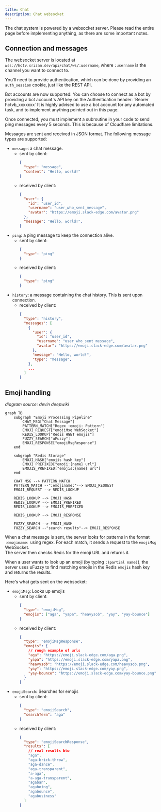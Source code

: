 ```yaml
---
title: Chat
description: Chat websocket
---
```



The chat system is powered by a websocket server. Please read the entire page before implementing anything, as there are some important notes.

## Connection and messages

The websocket server is located at `wss://hctv.srizan.dev/api/chat/ws/:username`, where `:username` is the channel you want to connect to.

You'll need to provide authentication, which can be done by providing an `auth_session` cookie, just like the REST API.  
<Aside type="tip">
Bot accounts are now supported. You can choose to connect as a bot by providing a bot account's API key on the Authentication header: `Bearer hctvb_xxxxxxx`  
It is highly advised to use a bot account for any automated task, and to implement anything pointed out in this page.
</Aside>

Once connected, you must implement a subroutine in your code to send ping messages every 5 seconds. This is because of Cloudflare limitations.

Messages are sent and received in JSON format. The following message types are supported:
- `message`: a chat message.  
  - sent by client:  
    ```json
    {
      "type": "message",
      "content": "Hello, world!"
    }
    ```
  - received by client:  
    ```json
    {
      "user": {
        "id": "user_id",
        "username": "user_who_sent_message",
        "avatar": "https://emoji.slack-edge.com/avatar.png"
      },
      "message": "Hello, world!",
    }
    ```
- `ping`: a ping message to keep the connection alive.  
  - sent by client:  
    ```json
    {
      "type": "ping"
    }
    ```
  - received by client:  
    ```json
    {
      "type": "ping"
    }
    ```
- `history`: a message containing the chat history. This is sent upon connection.  
  - received by client:  
    ```json
    {
      "type": "history",
      "messages": [
        {
          "user": {
            "id": "user_id",
            "username": "user_who_sent_message",
            "avatar": "https://emoji.slack-edge.com/avatar.png"
          },
          "message": "Hello, world!",
          "type": "message",
        },
        ...
      ]
    }
    ```
## Emoji handling

*diagram source: devin deepwiki*
```mermaid
graph TB
    subgraph "Emoji Processing Pipeline"
        CHAT_MSG["Chat Message"]
        PATTERN_MATCH["Regex :emoji: Pattern"]
        EMOJI_REQUEST["emojiMsg WebSocket"]
        REDIS_LOOKUP["Redis HGET emojis"]
        FUZZY_SEARCH["uFuzzy"]
        EMOJI_RESPONSE["emojiMsgResponse"]
    end

    subgraph "Redis Storage"
        EMOJI_HASH["emojis hash key"]
        EMOJI_PREFIXED["emoji:{name} url"]
        EMOJIS_PREFIXED["emojis:{name} url"]
    end

    CHAT_MSG --> PATTERN_MATCH
    PATTERN_MATCH --":emojiname:"--> EMOJI_REQUEST
    EMOJI_REQUEST --> REDIS_LOOKUP

    REDIS_LOOKUP --> EMOJI_HASH
    REDIS_LOOKUP --> EMOJI_PREFIXED
    REDIS_LOOKUP --> EMOJIS_PREFIXED

    REDIS_LOOKUP --> EMOJI_RESPONSE

    FUZZY_SEARCH --> EMOJI_HASH
    FUZZY_SEARCH --"search results"--> EMOJI_RESPONSE
```

When a chat message is sent, the server looks for patterns in the format `:emojiname:` using regex. For each match, it sends a request to the `emojiMsg` WebSocket.  
The server then checks Redis for the emoji URL and returns it.

When a user wants to look up an emoji (by typing `:(partial name)`), the server uses uFuzzy to find matching emojis in the Redis `emojis` hash key and returns the results.

Here's what gets sent on the websocket:
- `emojiMsg`: Looks up emojis
  - sent by client:
    ```json
    {
      "type": "emojiMsg",
      "emojis": ["aga", "yapa", "heavysob", "yay", "yay-bounce"]
    }
    ```
  - received by client:
    ```json
    {
      "type": "emojiMsgResponse",
      "emojis": {
        // rough example of urls
        "aga": "https://emoji.slack-edge.com/aga.png",
        "yapa": "https://emoji.slack-edge.com/yapa.png",
        "heavysob": "https://emoji.slack-edge.com/heavysob.png",
        "yay": "https://emoji.slack-edge.com/yay.png",
        "yay-bounce": "https://emoji.slack-edge.com/yay-bounce.png"
      }
    }
    ```
- `emojiSearch`: Searches for emojis
  - sent by client:
    ```json
    {
      "type": "emojiSearch",
      "searchTerm": "aga"
    }
    ```
  - received by client:
    ```json
    {
      "type": "emojiSearchResponse",
      "results": [
        // real results btw
        "aga",
        "aga-brick-throw",
        "aga-dance",
        "aga-transparent",
        "a-aga",
        "a-aga-transparent",
        "agaban",
        "agaboing",
        "agabounce",
        "agabusiness"
      ]
    }
    ```
